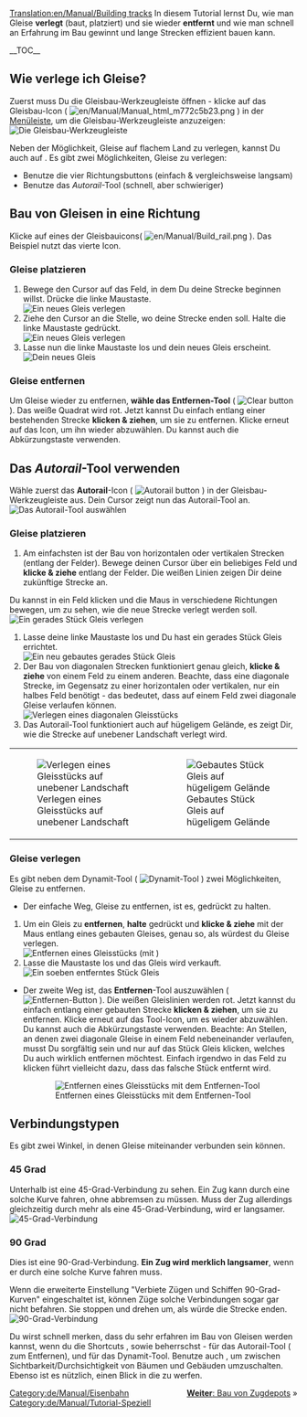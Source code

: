 [[Translation:en/Manual/Building tracks]]
{{de/Manual/Tutorial}}
In diesem Tutorial lernst Du, wie man Gleise '''verlegt''' (baut, platziert) und sie wieder '''entfernt''' und wie man schnell an Erfahrung im Bau gewinnt und lange Strecken effizient bauen kann.

__TOC__
== Wie verlege ich Gleise? ==
Zuerst muss Du die Gleisbau-Werkzeugleiste öffnen - klicke auf das Gleisbau-Icon ( [[File:en/Manual/Manual html m772c5b23.png]] ) in der [[de/Manual/Spieloberfläche#menuleiste|Menüleiste]], um die Gleisbau-Werkzeugleiste anzuzeigen:
[[File:de/Manual/Railroad Construction.png|none|frame|Die Gleisbau-Werkzeugleiste]]

Neben der Möglichkeit, Gleise auf flachem Land zu verlegen, kannst Du auch auf {{en/User/Pystro/Template/Link Translation|build on slopes|De|Steigungen bauen|Bau auf Steigungen|Bauen auf Steigungen|auf Steigungen Bauen}}. Es gibt zwei Möglichkeiten, Gleise zu verlegen:
* Benutze die vier Richtungsbuttons (einfach & vergleichsweise langsam)
* Benutze das ''Autorail''-Tool (schnell, aber schwieriger)

== Bau von Gleisen in eine Richtung ==
Klicke auf eines der Gleisbauicons( [[File:en/Manual/Build rail.png]] ). Das Beispiel nutzt das vierte Icon.

=== Gleise platzieren ===
# Bewege den Cursor auf das Feld, in dem Du deine Strecke beginnen willst. Drücke die linke Maustaste. <br/>[[File:en/Manual/Laying track 1.png|none|frame|Ein neues Gleis verlegen]]
# Ziehe den Cursor an die Stelle, wo deine Strecke enden soll. Halte die linke Maustaste gedrückt.<br/>[[File:en/Manual/Laying track 2.png|none|frame|Ein neues Gleis verlegen]]
# Lasse nun die linke Maustaste los und dein neues Gleis erscheint.<br/>[[File:en/Manual/Laying track 3.png|none|frame|Dein neues Gleis]]

=== Gleise entfernen === 
Um Gleise wieder zu entfernen, '''wähle das Entfernen-Tool''' ( [[File:en/Manual/Toggle clear active.png|Clear button]] ). Das weiße Quadrat wird rot. Jetzt kannst Du einfach entlang einer bestehenden Strecke '''klicken & ziehen''', um sie zu entfernen. Klicke erneut auf das Icon, um ihn wieder abzuwählen. Du kannst auch die Abkürzungstaste {{en/Keypress|R}} verwenden.

== Das ''Autorail''-Tool verwenden ==
Wähle zuerst das '''Autorail'''-Icon ( [[File:en/Manual/Build autorail.png|Autorail button]] ) in der Gleisbau-Werkzeugleiste aus. Dein Cursor zeigt nun das Autorail-Tool an.
[[File:en/Manual/AutorailTut1.png|none|frame|Das Autorail-Tool auswählen]]

=== Gleise platzieren ===
# Am einfachsten ist der Bau von horizontalen oder vertikalen Strecken (entlang der Felder). Bewege deinen Cursor über ein beliebiges Feld und '''klicke & ziehe''' entlang der Felder. Die weißen Linien zeigen Dir deine zukünftige Strecke an.<br/>
Du kannst in ein Feld klicken und die Maus in verschiedene Richtungen bewegen, um zu sehen, wie die neue Strecke verlegt werden soll.<br/>[[File:en/Manual/AutorailTut2.png|none|frame|Ein gerades Stück Gleis verlegen]]
# Lasse deine linke Maustaste los und Du hast ein gerades Stück Gleis errichtet.<br/>[[File:en/Manual/AutorailTut3.png|none|frame|Ein neu gebautes gerades Stück Gleis]]
# Der Bau von diagonalen Strecken funktioniert genau gleich, '''klicke & ziehe''' von einem Feld zu einem anderen. Beachte, dass eine diagonale Strecke, im Gegensatz zu einer horizontalen oder vertikalen, nur ein halbes Feld benötigt - das bedeutet, dass auf einem Feld zwei diagonale Gleise verlaufen können.<br/>[[File:en/Manual/AutorailTut4.png|none|frame|Verlegen eines diagonalen Gleisstücks]]
# Das Autorail-Tool funktioniert auch auf hügeligem Gelände, es zeigt Dir, wie die Strecke auf unebener Landschaft verlegt wird.
{|
| [[File:en/Manual/AutorailTut5.png|none|frame|Verlegen eines Gleisstücks auf unebener Landschaft]]
| [[File:en/Manual/AutorailTut6.png|none|frame|Gebautes Stück Gleis auf hügeligem Gelände]]
|}
=== Gleise verlegen ===
Es gibt neben dem Dynamit-Tool ( [[File:en/Manual/Clear title.png|Dynamit-Tool]] ) zwei Möglichkeiten, Gleise zu entfernen.

* Der einfache Weg, Gleise zu entfernen, ist es, {{en/Keypress|Strg}} gedrückt zu halten.

# Um ein Gleis zu '''entfernen''', '''halte''' {{en/Keypress|Strg}} gedrückt und '''klicke & ziehe''' mit der Maus entlang eines gebauten Gleises, genau so, als würdest du Gleise verlegen.<br/>[[File:en/Manual/AutorailTut7.png|none|frame|Entfernen eines Gleisstücks (mit {{en/Keypress|Strg}})]]
# Lasse die Maustaste los und das Gleis wird verkauft.<br/>[[File:en/Manual/AutorailTut8.png|none|frame|Ein soeben entferntes Stück Gleis]]

* Der zweite Weg ist, das '''Entfernen'''-Tool auszuwählen ( [[File:en/Manual/Toggle clear active.png|Entfernen-Button]] ). Die weißen Gleislinien werden rot. Jetzt kannst du einfach entlang einer gebauten Strecke '''klicken & ziehen''', um sie zu entfernen. Klicke erneut auf das Tool-Icon, um es wieder abzuwählen. Du kannst auch die Abkürzungstaste {{en/Keypress|R}} verwenden. Beachte: An Stellen, an denen zwei diagonale Gleise in einem Feld nebeneinander verlaufen, musst Du sorgfältig sein und nur auf das Stück Gleis klicken, welches Du auch wirklich entfernen möchtest. Einfach irgendwo in das Feld zu klicken führt vielleicht dazu, dass das falsche Stück entfernt wird.
:[[File:en/Manual/AutorailTut11.png|none|frame|Entfernen eines Gleisstücks mit dem Entfernen-Tool]]

== Verbindungstypen ==
Es gibt zwei Winkel, in denen Gleise miteinander verbunden sein können.

=== 45 Grad === 
Unterhalb ist eine 45-Grad-Verbindung zu sehen. Ein Zug kann durch eine solche Kurve fahren, ohne abbremsen zu müssen. Muss der Zug allerdings gleichzeitig durch mehr als eine 45-Grad-Verbindung, wird er langsamer.
[[File:en/Manual/AutorailTut9.png|frame|none|45-Grad-Verbindung]]

=== 90 Grad ===
Dies ist eine 90-Grad-Verbindung. '''Ein Zug wird merklich langsamer''', wenn er durch eine solche Kurve fahren muss.

Wenn die erweiterte Einstellung "Verbiete Zügen und Schiffen 90-Grad-Kurven" eingeschaltet ist, können Züge solche Verbindungen sogar gar nicht befahren. Sie stoppen und drehen um, als würde die Strecke enden.
[[File:en/Manual/AutorailTut10.png|frame|none|90-Grad-Verbindung]]

Du wirst schnell merken, dass du sehr erfahren im Bau von Gleisen werden kannst, wenn du die Shortcuts {{en/Keypress|A}}, {{en/Keypress|Strg|A}} sowie {{en/Keypress|D}} beherrschst - {{en/Keypress|A}} für das Autorail-Tool ({{en/Keypress|Strg}} zum Entfernen), und {{en/Keypress|D}} für das Dynamit-Tool. Benutze auch {{en/Keypress|X}}, um zwischen Sichtbarkeit/Durchsichtigkeit von Bäumen und Gebäuden umzuschalten. Ebenso ist es nützlich, einen Blick in die {{en/User/Pystro/Template/Link Translation|list of shortcut keys|De|Liste der Shortcuts|Shortcuts|Tastenkürzel|Hotkeys|Abkürzungen}} zu werfen.

<span style="float: right">[[de/Manual/Zugdepot bauen|'''Weiter''': Bau von Zugdepots]] &raquo;</span>

[[Category:de/Manual/Eisenbahn]]
[[Category:de/Manual/Tutorial-Speziell]]